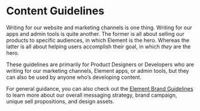 
<Meta title="Content/: Overview" />

# Content Guidelines

Writing for our website and marketing channels is one thing. Writing for our apps and admin tools is quite another. The former is all about selling our products to specific audiences, in which Element is the hero. Whereas the latter is all about helping users accomplish their goal, in which _they_ are the hero.

These guidelines are primarily for Product Designers or Developers who are writing for our marketing channels, Element apps, or admin tools, but they can also be used by anyone who’s developing content.

For general guidance, you can also check out the [Element Brand Guidelines](https://www.figma.com/file/KX5Q0fauRZqn3JjYrxUqdk/Element-Brand-guidelines?node-id=2456%3A4018&t=qLPJXfA60jsDnbPe-1) to learn more about our overall messaging strategy, brand campaign, unique sell propositions, and design assets.
